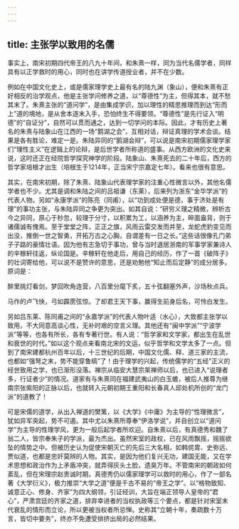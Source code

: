 ```yaml
---
---
---
```

title: 主张学以致用的名儒
---




事实上，南宋初期四代帝王的八九十年间，和朱熹一样，同为当代名儒学者，同样具有以正学救时的用心，同时也在讲学传道授业者，并不在少数。

例如在中国文化史上，或是儒家理学史上最有名的陆九渊（象山），便和朱熹有正好相反的治学观点，他是主张学问修养之道，以“尊德性”为主，但得其本，就不愁其末了。朱熹主张的“道问学”，是由集成学识，加以理性的精思推理而到达“形而上”道的境地，是从舍本逐末入手，恐怕终生不得要领。“尊德性”是先行证入“明德”的“自证分”，自然可以贯而通之，达到一切学问的本际。因此，才有历史上著名的朱熹与陆象山在江西的一场“鹅湖之会”，互相对话，辩证真理的学术会谈。结果是各有胜论，难定一是。朱陆异同的“鹅湖会辩”，可以说是南宋初期儒家理学家们“理性主义”在逻辑上的论辩，是后世学者所称道的盛事。从西方欧洲的文化史来说，这时还正在经院哲学探究神学的阶段。陆象山、朱熹死去的二十年后，西方的哲学家培根才出生（培根生于1214年，正当宋宁宗嘉定七年）。看来也很有意思。

其实，在南宋初期，除了朱熹、陆象山代表理学家的注重心性微言以外，其他名儒学者也不少。尤其是调和朱陆之间的吕祖谦（东莱），后来列为浙东“金华学派”的代表人物。另如“永康学派”的陈亮（同甫），以“功到成处便是德，事于济处是有理”的事功主张，与朱陆异同之争更为突出。如其自说：“研穷义理之精微，辨析古今之异同，原心于秒忽，较理于分寸，以积累为工，以涵养为主，晬面盎背，则于诸儒诚有愧焉。至于堂堂之阵，正正之旗，风雨云雷交发而并至，龙蛇虎豹变见而出没，推倒一世之智勇，开拓万古之心胸，自谓差有一日之长。”这些话很像孔门弟子子路的豪情壮语。因为他有志急切于事功，曾与当时退居浙南的军事学家兼诗人的辛稼轩往返，纵论国是。辛稼轩在他走后，用自己的经历，作了一首《破阵子》的壮词寄给他，可以说不是赞许的意思，还是劝勉他“知止而后定静”的成分居多。原词是：

醉里挑灯看剑，梦回吹角连营，八百里分麾下炙，五十弦翻塞外声，沙场秋点兵。

马作的卢飞快，弓如霹雳弦惊。了却君王天下事，赢得生前身后名，可怜白发生。

另如吕东莱、陈同甫之间的“永嘉学派”的代表人物叶适（水心），大致都主张学以致用，不大同意高谈心性，无补时艰的空言义理。其他还有“闽中学派”“宁波学派”等等，也各有所长，各有专著行世。有人说：“哲学家和文学家，都出生在乱世和衰世的时代。”如以这个观点来看南北宋的文运，似乎哲学和文学太多了一点。但到了南宋建都杭州百年以后，十三世纪的后期，中国文化儒、释、道三家的主流，也都如“强弩之末，势不能穿鲁缟”了！由于理学的兴起，传统儒学的“五经”正义的经世致用之学，也已渐形没落。禅宗从临安大慧宗杲禅师以后，也已进入“说理者多，行证者少”的情况。道家有与朱熹同在福建武夷山的白玉蟾，被后人推尊为继南宗张紫阳的正脉以后，也就转入元朝初期王重阳和长春真人邱处机所创的“龙门派”的道教了！

可是宋儒的道学，从出入禅道的樊篱，以《大学》《中庸》为主导的“性理微言”，犹如异军突起，势不可遏。其中尤以朱熹所尊奉“伊洛学说”，并自创立以“道问学”为主导的性理学风，更为一般后起学者所欢迎。自朱熹以后，有真德秀和魏了翁二人，皆宗奉朱子的学派，最为杰出。虽然宋室的政权，已在风雨飘摇，摇摇欲坠的情势之中。但被历史认为促使宋朝灭亡的先后三大名相，如韩侂胄、史弥远、贾似道，也都是忠奸莫辨的人物。其实，是因为他们复兴无功，建国无能，又在学术思想和政治作为上矛盾冲突，就弄得灰头土脸，遗臭万年。不管南宋的朝政如何紊乱，但在宋理宗赵贵诚时期，真德秀仍以儒家理学可以救时的用心，作了一部名著《大学衍义》，极力推崇“大学之道”便是千古不易的“帝王之学”。以“格物致知、诚意正心、修身、齐家”为四大纲领，引证经训，大旨在端正领导人皇帝的“君心”，严肃宫廷的齐家之道，排弃幸进者的当权执政等三个要点，都是针对宋室末代衰乱的情形而立论，所以更被当权者所忌惮。史称其“立朝十年，奏疏数十万言，皆切中要务”，终亦不免遭受排挤出局的必然结果。